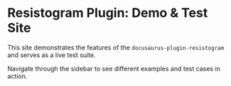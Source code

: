 # Resistogram Plugin: Demo & Test Site

This site demonstrates the features of the `docusaurus-plugin-resistogram` and serves as a live test suite.

Navigate through the sidebar to see different examples and test cases in action.
